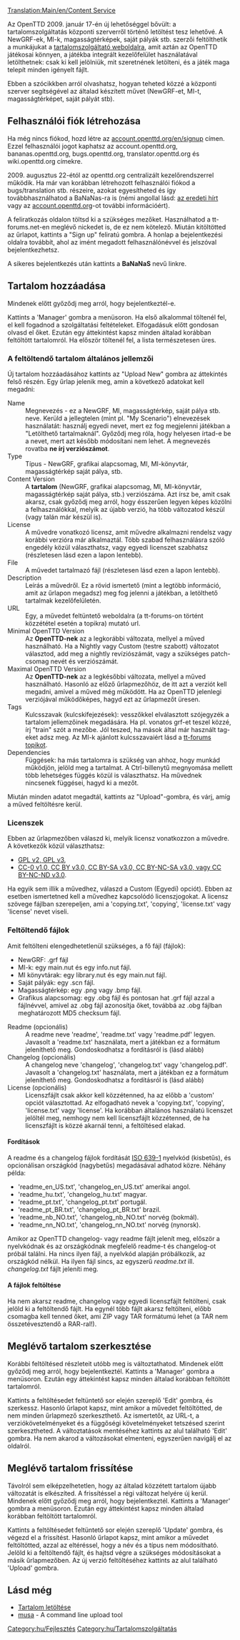 [[Translation:Main/en/Content Service]]
{{en/-}}
{{hu/Programjellemző|0.7|align="right"|text=(0.7.0 verzió óta)}}

Az OpenTTD 2009. január 17-én új lehetőséggel bővült: a tartalomszolgáltatás központi szerverről történő letöltést tesz lehetővé. A NewGRF-ek, MI-k, magasságtérképek, saját pályák stb. szerzői feltölthetik a munkájukat a [http://content.openttd.org tartalomszolgáltató weboldalra], amit aztán az OpenTTD játékosai könnyen, a játékba integrált kezelőfelület használatával letölthetnek: csak ki kell jelölniük, mit szeretnének letölteni, és a játék maga telepít minden igényelt fájlt.

Ebben a szócikkben arról olvashatsz, hogyan teheted közzé  a központi szerver segítségével az általad készített művet (NewGRF-et, MI-t, magasságtérképet, saját pályát stb).

==Felhasználói fiók létrehozása==
Ha még nincs fiókod, hozd létre az [http://account.openttd.org/en/signup account.openttd.org/en/signup] címen. Ezzel felhasználói jogot kaphatsz az account.openttd.org, bananas.openttd.org, bugs.openttd.org, translator.openttd.org és wiki.openttd.org címekre.

2009. augusztus 22-étól az openttd.org centralizált kezelőrendszerrel működik. Ha már van korábban létrehozott felhasználói fiókod a bugs/translation stb. részeire, azokat egyesítheted és így továbbhasználhatod a BaNaNas-ra is (némi angollal lásd: [http://www.openttd.org/en/news/101 az eredeti hírt] vagy az [http://account.openttd.org account.openttd.org]-ot további információért).

A feliratkozás oldalon töltsd ki a szükséges mezőket. Használhatod a tt-forums.net-en meglévő nickedet is, de ez nem kötelező. Miután kitöltötted az űrlapot, kattints a "Sign up" feliratú gombra. A honlap a bejelentkezési oldalra továbbít, ahol az imént megadott felhasználónévvel és jelszóval bejelentkezhetsz.

A sikeres bejelentkezés után kattints a '''BaNaNaS''' nevű linkre.

==Tartalom hozzáadása==
Mindenek előtt győződj meg arról, hogy bejelentkeztél-e.

Kattints a 'Manager' gombra a menüsoron. Ha első alkalommal töltenél fel, el kell fogadnod a szolgáltatási feltételeket. Elfogadásuk előtt gondosan olvasd el őket. 
{{hu/Megjegyzés|Kizárólag olyan tartalmat tehetsz közzé, amit te hoztál létre (akár másokkal együtt)!}}
Ezután egy áttekintést kapsz minden általad korábban feltöltött tartalomról. Ha először töltenél fel, a lista természetesen üres. 

===A feltöltendő tartalom általános jellemzői===
Új tartalom hozzáadásához kattints az "Upload New" gombra az áttekintés felső részén. Egy űrlap jelenik meg, amin a következő adatokat kell megadni:

;Name
:Megnevezés -  ez a NewGRF, MI, magasságtérkép, saját pálya stb. neve. Kerüld a jellegtelen (mint pl. "My Scenario") elnevezések használatát: használj egyedi nevet, mert ez fog megjelenni játékban a "Letölthető tartalmaknál". Győződj meg róla, hogy helyesen írtad-e be a nevet, mert azt később módosítani nem lehet. A megnevezés rovatba '''ne írj verziószámot'''.
;Type
: Típus - NewGRF, grafikai alapcsomag, MI, MI-könyvtár, magasságtérkép saját pálya, stb.
;Content Version
:A '''tartalom''' (NewGRF, grafikai alapcsomag, MI, MI-könyvtár, magasságtérkép saját pálya, stb.) verziószáma. Azt írsz be, amit csak akarsz, csak győződj meg arról, hogy ésszerűen legyen képes közölni a felhasználókkal, melyik az újabb verzió, ha több változatod készül (vagy talán már készül is).
;License
:A művedre vonatkozó licensz, amit művedre alkalmazni rendelsz vagy korábbi verzióra már alkalmaztál. Több szabad felhasználásra szóló engedély közül választhatsz, vagy egyedi licenszet szabhatsz (részletesen lásd ezen a lapon lentebb). 
;File
:A művedet tartalmazó fájl (részletesen lásd ezen a lapon lentebb).
;Description
:Leírás a művedről. Ez a rövid ismertető (mint a legtöbb információ, amit az űrlapon megadsz) meg fog jelenni a játékban, a letölthető tartalmak kezelőfelületén.
;URL
:Egy, a művedet feltüntető weboldalra (a tt-forums-on történt közzététel esetén a topikra) mutató url.
;Minimal OpenTTD Version
:Az '''OpenTTD-nek''' az a legkorábbi változata, mellyel a műved használható. Ha a Nightly vagy Custom (testre szabott) változatot választod, add meg a nightly revíziószámát, vagy a szükséges patch-csomag nevét és verziószámát.
;Maximal OpenTTD Version
:Az '''OpenTTD-nek''' az a legkésőbbi változata, mellyel a műved használható. Hasonló az előző űrlapmezőhöz, de itt azt a verziót kell megadni, amivel a műved még működött. Ha az OpenTTD jelenlegi verziójával működőképes, hagyd ezt az űrlapmezőt üresen.
;Tags
:Kulcsszavak (kulcskifejezések): vesszőkkel elválasztott szójegyzék a tartalom jellemzőinek megadására. Ha pl. vonatos grf-et teszel közzé, írj "train" szót a mezőbe. Jól teszed, ha mások által már használt tag-eket adsz meg. Az MI-k ajánlott kulcsszavaiért lásd a [http://www.tt-forums.net/viewtopic.php?f=65&t=41473 tt-forums topikot]. 
;Dependencies
:Függések: ha más tartalomra is szükség van ahhoz, hogy munkád működjön, jelöld meg a tartalmat. A Ctrl-billenytű megnyomása mellett több lehetséges függés közül is választhatsz. Ha művednek nincsenek függései, hagyd ki a mezőt.

Miután minden adatot megadtál, kattints az "Upload"-gombra, és várj, amíg a műved feltöltésre kerül.

===Licenszek===
Ebben az űrlapmezőben válaszd ki, melyik licensz vonatkozzon a művedre. A következők közül választhatsz:
* [http://hu.wikipedia.org/wiki/GPL GPL v2, GPL v3], 
* [http://hu.wikipedia.org/wiki/Creative_Commons CC-0 v1.0, CC BY v3.0, CC BY-SA v3.0, CC BY-NC-SA v3.0, vagy CC BY-NC-ND v3.0]. 
Ha egyik sem illik a művedhez, válaszd a Custom (Egyedi) opciót). Ebben az esetben ismertetned kell a művedhez kapcsolódó licenszjogokat. A licensz szövege fájlban szerepeljen, ami a 'copying.txt', 'copying', 'license.txt' vagy 'license' nevet viseli.

===Feltöltendő fájlok===
;Amit feltölteni elengedhetetlenül szükséges, a fő fájl (fájlok):
*NewGRF: .grf fájl
*MI-k: egy main.nut és egy info.nut fájl.
*MI könyvtárak: egy library.nut és egy main.nut fájl.
*Saját pályák: egy .scn fájl.
*Magasságtérkép: egy .png vagy .bmp fájl.
*Grafikus alapcsomag: egy .obg fájl és pontosan hat .grf fájl azzal a fájlnévvel, amivel az .obg fájl azonosítja őket, továbbá az .obg fájlban meghatározott MD5 checksum fájl.
; Readme (opcionális)
:A readme neve 'readme', 'readme.txt' vagy 'readme.pdf' legyen. Javasolt a 'readme.txt' használata, mert a játékban ez a formátum jeleníthető meg. Gondoskodhatsz a fordításról is (lásd alább)
; Changelog (opcionális)
: A changelog neve 'changelog', 'changelog.txt' vagy 'changelog.pdf'. Javasolt a 'changelog.txt' használata, mert a játékban ez a formátum jeleníthető meg. Gondoskodhatsz a fordításról is (lásd alább)
; License (opcionális)
: Licenszfájlt csak akkor kell közzétenned, ha az előbb a 'custom' opciót választottad. Az elfogadható nevek a 'copying.txt', 'copying', 'license.txt' vagy 'license'. Ha korábban általános használatú licenszet jelöltél meg, nemhogy nem kell licenszfájlt közzétenned, de ha licenszfájlt is közzé akarnál tenni, a feltöltésed elakad. 

====Fordítások====
A readme és a changelog fájlok fordítását [http://hu.wikipedia.org/wiki/ISO_639-1_nyelvkódok_listája ISO 639-1] nyelvkód (kisbetűs), és opcionálisan országkód (nagybetűs) megadásával adhatod közre. Néhány példa:
* 'readme_en_US.txt', 'changelog_en_US.txt' amerikai angol.
* 'readme_hu.txt', 'changelog_hu.txt' magyar.
* 'readme_pt.txt', 'changelog_pt.txt' portugál.
* 'readme_pt_BR.txt', 'changelog_pt_BR.txt' brazil.
* 'readme_nb_NO.txt', 'changelog_nb_NO.txt' norvég (bokmál).
* 'readme_nn_NO.txt', 'changelog_nn_NO.txt' norvég (nynorsk).
Amikor az OpenTTD changelog- vagy readme fájlt jelenít meg, először a nyelvkódnak és az országkódnak megfelelő readme-t és changelog-ot próbál találni. Ha nincs ilyen fájl, a nyelvkód alapján próbálkozik, az országkód nélkül. Ha ilyen fájl sincs, az egyszerű ''readme.txt'' ill. ''changelog.txt'' fájlt jeleníti meg.

====A fájlok feltöltése====
Ha nem akarsz readme, changelog vagy egyedi licenszfájlt feltölteni, csak jelöld ki a feltöltendő fájlt. Ha egynél több fájlt akarsz feltölteni, előbb csomagba kell tenned őket, ami ZIP vagy TAR formátumú lehet (a TAR nem összetévesztendő a RAR-ral!).

==Meglévő tartalom szerkesztése==
Korábbi feltöltésed részleteit utóbb meg is változtathatod. Mindenek előtt győződj meg arról, hogy bejelentkeztél.
Kattints a 'Manager' gombra a menüsoron. Ezután egy áttekintést kapsz minden általad korábban feltöltött tartalomról.

Kattints a feltöltésedet feltüntető sor elején szereplő 'Edit' gombra, és szerkessz. Hasonló űrlapot kapsz, mint amikor a művedet feltöltötted, de nem minden űrlapmező szerkeszthető. Az ismertetőt, az URL-t, a verziókövetelményeket és a függőségi követelményeket tetszésed szerint szerkesztheted. A változtatások mentéséhez kattints az alul található 'Edit' gombra. Ha nem akarod a változásokat elmenteni, egyszerűen navigálj el az oldalról.

==Meglévő tartalom frissítése==
Távolról sem elképzelhetetlen, hogy az általad közzétett tartalom újabb változatát is elkészíted. A frissítéssel a régi változat helyére új kerül. Mindenek előtt győződj meg arról, hogy bejelentkeztél. Kattints a 'Manager' gombra a menüsoron. Ezután egy áttekintést kapsz minden általad korábban feltöltött tartalomról.

Kattints a feltöltésedet feltüntető sor elején szereplő 'Update' gombra, és végezd el a frissítést. Hasonló űrlapot kapsz, mint amikor a művedet feltöltötted, azzal az eltéréssel, hogy a név és a típus nem módosítható. Jelöld ki a feltöltendő fájlt, és hajtsd végre a szükséges módosításokat a másik űrlapmezőben. Az  új verzió feltöltéséhez kattints az alul található 'Upload' gombra.

==Lásd még==
*[[Main/hu/Letölthető tartalmak|Tartalom letöltése]]
*[http://www.tt-forums.net/viewtopic.php?f=29&t=63119 musa] - A command line upload tool

[[Category:hu/Fejlesztés]]
[[Category:hu/Tartalomszolgáltatás]]